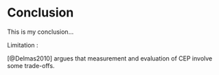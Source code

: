 # Conclusion {-}

This is my conclusion...

Limitation : 

[@Delmas2010] argues that measurement and evaluation of CEP involve some trade-offs.
